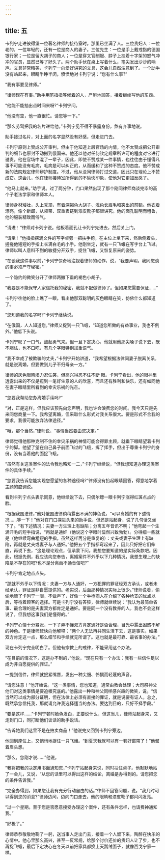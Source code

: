 ```yaml
---
---
---
```

title: 五
---




卡列宁走进彼得堡一位著名律师的接待室时，那里已坐满了人。三位贵妇人：一位老的，一位年轻的，还有一位是商人的妻子。三位先生：一位是手上戴戒指的德国银行家；一位是留大胡子的商人；一位是穿文官制服、脖子上挂着十字架的怒气冲冲的官员，显然已等了好久了。两个助手伏在桌上写着什么，笔尖发出沙沙的响声。文具非常精美，卡列宁一向爱好讲究的文具，这会儿自然注意到了。一个助手没有站起来，眼睛半睁半闭，愤愤地对卡列宁说：“您有什么事?”

“我有事要见律师。”

“律师现在有事。”助手用笔指指等候着的人，严厉地回答，接着继续写他的东西。

“他能不能抽出点时间来呀?”卡列宁问。

“他没有空，他一直很忙。请您等一下。”

“那么劳驾把我的名片递给他。”卡列宁见不得不暴露身份，煞有介事地说。

助手接过名片，对上面的名字显然没有好感，但走进门去。

卡列宁原则上赞成公开审判，但由于他知道上层官场的内情，他不太赞成把公开审判的细节也原封不动搬到俄国来。他还以他对任何钦定规章所许可的程度对它进行谴责。他在官场中混了一辈子，因此，即使不赞成某一件事情，也往往由于懂得凡事不可能没有毛病，毛病是可以纠正的，从而缓和了这种不赞成的态度。他不赞成新的法院规定律师辩护制度。不过，他从没同律师打过交道，因此只在理论上不赞成它。这会儿，他在律师接待室所得到的不愉快印象，使他对它更加反感了。

“他马上就来。”助手说。过了两分钟，门口果然出现了那个刚同律师商谈完毕的高个子老法学家和律师本人。

律师身材矮壮，头上秃顶，有着深褐色大胡子、浅色长眉毛和突出的前额。他衣着漂亮，像个新郎，从领带、双重表链到漆皮靴子都很讲究。他的面孔聪明而粗鲁，他的服装精致而俗气。

“请进！”律师对卡列宁说。他板着面孔让卡列宁先进去，然后关上门。

“请坐！”他指指摆满文件的写字桌旁一把扶手椅，在主位上坐下来，然后侧着头，搓搓他短短的手指上长满白毛的小手。他刚坐定，就有一只飞蛾在写字台上飞过。律师以叫人意料不到的敏捷分开双手，捉住飞蛾，又恢复原来的姿势。

“在谈我这件事以前，”卡列宁惊奇地注视着律师的动作，说，“我要声明，我同您谈的事必须严守秘密。”

一个隐约的微笑分开了律师两撇下垂的褐色小胡子。

“我要是不能保守人家信托我的秘密，我就不配做律师了。但如果您需要保证……”

卡列宁往他的脸上瞧了一眼，看出他那双聪明的灰色眼睛在笑，仿佛什么都知道了。

“您知道我的名字吗?”卡列宁继续说。

“在俄国，人人知道您，”律师又捉到一只飞蛾，“知道您所做的有益事业，我也不例外。”他低下头说。

卡列宁叹了一口气，鼓起勇气来。但一旦下定决心，他就用他那尖嗓子说下去，既不胆怯，也不口吃，有几个字眼特别加重语气。

“我不幸成了被欺骗的丈夫，”卡列宁开始讲道，“我希望根据法律同妻子脱离关系，就是说离婚，但要做到儿子不归母亲一方。”

律师的灰色眼睛竭力忍住笑，但高兴得忍不住不断 眼。卡列宁看出，他的眼神里透露出来的不仅是揽到一笔好生意的人的欣喜，而且还有胜利和快乐，还有如同他在妻子眼睛里所看到的幸灾乐祸的光芒。

“您要我帮助您办离婚手续吗?”

“对，正是这样，但我应该预先向您声明，我也许会浪费您的时间。我今天只是先来同您商量一下。我希望离婚，但采取什么形式对我关系很大。要是形式不合我的要求，我很可能放弃法律途径。”

“哦，那个当然，”律师说，“事情当然要由您决定。”

律师觉得他那种克制不住的幸灾乐祸的神情可能会得罪主顾，就垂下眼睛望着卡列宁的脚。他望了望在自己鼻子前面飞过的飞蛾，挥了挥手，但出于尊重卡列宁的身份，没有当着他的面捉飞蛾。

“虽然有关这类案件的法令我也略知一二，”卡列宁继续说，“但我想知道办理这类案件的具体手续。”

“您要我告诉您能实现您愿望的各种途径吗?”律师没有抬起眼睛回答，得意地学着主顾的腔调说。

看到卡列宁点头表示同意，他继续说下去，只偶尔瞟一眼卡列宁涨得红斑点点的脸。

“根据我国法律，”他对俄国法律稍稍露出不满的神色说，“可以离婚的有下述情况……等一下！”他对在门口探进头来的助手说，但还是站起身，说了几句话又坐下了。“有下述情况：夫妻一方生理上有缺陷；分离五年音讯不明；”他弯起一个生满汗毛的短手指说，“再就是通奸（他说这个字眼时显然兴致勃勃）。分得细一些就是（他继续弯曲粗短的手指，虽然这样再分是重复的）：丈夫或妻子生理上有缺陷，再就是丈夫或妻子与人通奸。”他把五个手指都弯起来了，因此只好把它们伸直，再说下去，“这是理论观点，但承蒙下问，我想您要知道的是实际条款吧。因此，根据先例，我应该向您奉告，离婚案件不外乎以下几种情况，我想生理上的缺陷是不存在的吧?也不是分离而不通音信吧?”

卡列宁肯定地点点头。

“那就不外乎以下情况：夫妻一方与人通奸，一方犯罪的罪证经双方承认，或者未经承认，罪证是非自愿提供的。老实说，后面那种情况实际上很少。”律师说着，偷偷地瞟了卡列宁一眼，不做声了，好像一个手枪商人在介绍了各种枪支的优点以后，等待着顾客的选择。可是卡列宁没有答腔，律师就继续说：“我认为最简单省事、最合理的是夫妻双方都肯定是通奸。要是同一个没有教养的人，我也不会这样说了，但我想这事我们是懂得的。”

卡列宁心情十分紧张，一下子弄不懂双方肯定通奸是否合理，目光中露出困惑不解的神色。于是律师赶快向他解释：“两个人无法再共同生活下去，这是事实。如果双方肯定这一点，那么细节和手续就无所谓了。这也就是最可靠、最省事的办法。”

现在卡列宁完全明白了。但他有宗教上的戒律，不能采用这个办法。

“在目前的情况下，这是办不到的，”他说，“现在只有一个办法：我有一些信件足以成为非自愿提供的罪证。”

一提到信件，律师就抿紧嘴唇，发出一种尖细、怜悯而轻蔑的声音。

“请您注意！”他开始说。“这一类事情，您也知道，通常由教会处理；大司祭神父他们对这类事情是要追根究底的。”他露出一种和神父同样感兴趣的微笑，说。“信当然可以成为部分证明，但在法律上必须有直接的罪证，就是说要有证人。总之，既然承您信托我，那就请允许我选择适当的办法。要达到目的，只好不择手段。”

“要是这样……”卡列宁顿时脸色发白，正要说什么，但这当儿，律师站起身来，又走到门口，同打断他们谈话的助手说话。

“告诉她我们这里不是在拍卖商品！”他说完又回到卡列宁旁边。

他回到座位上，又悄悄地捉住一只飞蛾。“到夏天我就可以有一套好窗帘了！”他皱着眉头想。

“那么，您刚才说……”他说。

“我将把我的决定用书面通知您，”卡列宁站起身来说，同时扶住桌子。他默默地站了一会儿，又说，“从您的话里可以得出这样的结论，离婚是办得到的。请您把您的条件告诉我。”

“完全办得到，如果您让我有充分行动自由的话。”律师不回答问题，说。“我几时可以得到您的消息?”律师边问，边向门口走去，他的眼睛和漆皮靴子都闪闪发亮。

“过一个星期。至于您是否愿意接受办理这个案件，还有条件怎样，也请费神通知我。”

“好极了。”

律师恭恭敬敬地鞠了一躬，送当事人走出门去，接着一个人留下来，陶醉在快乐的心情中。他心里那么高兴，甚至一反常规，给那个讨价还价的贵妇人让了步，也不再捉飞蛾，最后下定决心在冬天以前把家具都换上天鹅绒面子，就像西戈宁家一样。